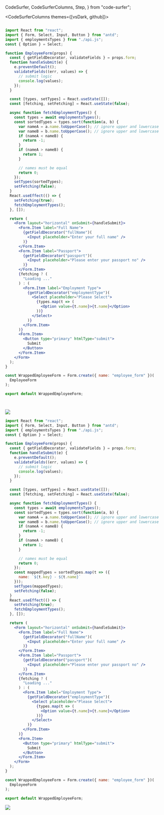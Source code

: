   CodeSurfer,
  CodeSurferColumns,
  Step,
} from "code-surfer";






<CodeSurferColumns themes={[vsDark, github]}>

<Step>

```jsx 8:47 subtitle="Let's add more details to it"

import React from "react";
import { Form, Select, Input, Button } from "antd";
import { employmentsTypes } from "./api.js";
const { Option } = Select;

function EmployeeForm(props) {
  const { getFieldDecorator, validateFields } = props.form;
  function handleSubmit(e) {
    e.preventDefault();
    validateFields((err, values) => {
      // submit logic
      console.log(values);
    });
  }

  const [types, setTypes] = React.useState([]);
  const [fetching, setFetching] = React.useState(false);

  async function fetchEmploymentTypes() {
    const types = await employmentsTypes();
    const sortedTypes = types.sort(function(a, b) {
      var nameA = a.name.toUpperCase(); // ignore upper and lowercase
      var nameB = b.name.toUpperCase(); // ignore upper and lowercase
      if (nameA < nameB) {
        return -1;
      }
      if (nameA > nameB) {
        return 1;
      }

      // names must be equal
      return 0;
    });
    setTypes(sortedTypes);
    setFetching(false);
  }
  React.useEffect(() => {
    setFetching(true);
    fetchEmploymentTypes();
  }, []);

  return (
    <Form layout="horizontal" onSubmit={handleSubmit}>
      <Form.Item label="Full Name">
        {getFieldDecorator("fullName")(
          <Input placeholder="Enter your full name" />
        )}
      </Form.Item>
      <Form.Item label="Passport">
        {getFieldDecorator("passport")(
          <Input placeholder="Please enter your passport no" />
        )}
      </Form.Item>
      {fetching ? (
        "Loading ..."
      ) : (
        <Form.Item label="Employment Type">
          {getFieldDecorator("employmentType")(
            <Select placeholder="Please Select">
              {types.map(t => (
                <Option value={t.name}>{t.name}</Option>
              ))}
            </Select>
          )}
        </Form.Item>
      )}
      <Form.Item>
        <Button type="primary" htmlType="submit">
          Submit
        </Button>
      </Form.Item>
    </Form>
  );
}

const WrappedEmployeeForm = Form.create({ name: "employee_form" })(
  EmployeeForm
);

export default WrappedEmployeeForm;




```

<Image src={forms3} size='80%'></Image>


</Step>

<Step>

```jsx
import React from "react";
import { Form, Select, Input, Button } from "antd";
import { employmentsTypes } from "./api.js";
const { Option } = Select;

function EmployeeForm(props) {
  const { getFieldDecorator, validateFields } = props.form;
  function handleSubmit(e) {
    e.preventDefault();
    validateFields((err, values) => {
      // submit logic
      console.log(values);
    });
  }

  const [types, setTypes] = React.useState([]);
  const [fetching, setFetching] = React.useState(false);

  async function fetchEmploymentTypes() {
    const types = await employmentsTypes();
    const sortedTypes = types.sort(function(a, b) {
      var nameA = a.name.toUpperCase(); // ignore upper and lowercase
      var nameB = b.name.toUpperCase(); // ignore upper and lowercase
      if (nameA < nameB) {
        return -1;
      }
      if (nameA > nameB) {
        return 1;
      }

      // names must be equal
      return 0;
    });
    const mappedTypes = sortedTypes.map(t => ({
      name: `${t.key} - ${t.name}`
    }));
    setTypes(mappedTypes);
    setFetching(false);
  }
  React.useEffect(() => {
    setFetching(true);
    fetchEmploymentTypes();
  }, []);

  return (
    <Form layout="horizontal" onSubmit={handleSubmit}>
      <Form.Item label="Full Name">
        {getFieldDecorator("fullName")(
          <Input placeholder="Enter your full name" />
        )}
      </Form.Item>
      <Form.Item label="Passport">
        {getFieldDecorator("passport")(
          <Input placeholder="Please enter your passport no" />
        )}
      </Form.Item>
      {fetching ? (
        "Loading ..."
      ) : (
        <Form.Item label="Employment Type">
          {getFieldDecorator("employmentType")(
            <Select placeholder="Please Select">
              {types.map(t => (
                <Option value={t.name}>{t.name}</Option>
              ))}
            </Select>
          )}
        </Form.Item>
      )}
      <Form.Item>
        <Button type="primary" htmlType="submit">
          Submit
        </Button>
      </Form.Item>
    </Form>
  );
}

const WrappedEmployeeForm = Form.create({ name: "employee_form" })(
  EmployeeForm
);

export default WrappedEmployeeForm;


```

<Image src={forms6} size='80%'></Image>


</Step>




</CodeSurferColumns>

